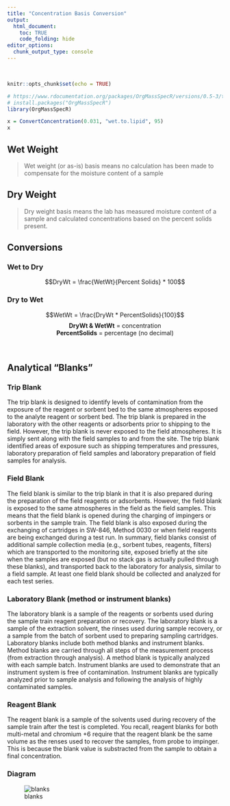 ```yaml
---
title: "Concentration Basis Conversion"
output:
  html_document:
    toc: TRUE
    code_folding: hide
editor_options:
  chunk_output_type: console
---
```


<br>

```r
knitr::opts_chunk$set(echo = TRUE)
```


```r
# https://www.rdocumentation.org/packages/OrgMassSpecR/versions/0.5-3/topics/ConvertConcentration
# install.packages("OrgMassSpecR")
library(OrgMassSpecR)

x = ConvertConcentration(0.031, "wet.to.lipid", 95)
x
```

## Wet Weight
> Wet weight (or as-is) basis means no calculation has been made to compensate for the moisture content of a sample

## Dry Weight
> Dry weight basis means the lab has measured moisture content of a sample and calculated concentrations based on the percent solids present.


## Conversions
### Wet to Dry
$$DryWt = \frac{WetWt}{Percent Solids} * 100$$

### Dry to Wet
$$WetWt = \frac{DryWt * PercentSolids}{100}$$
<center>**DryWt & WetWt** = concentration<br>
**PercentSolids** = percentage (no decimal)</center>

<br>

## Analytical "Blanks"

### Trip Blank
The trip blank is designed to identify levels of contamination from the exposure of the reagent or sorbent bed to the same atmospheres exposed to the analyte reagent or sorbent bed.  The trip blank is prepared in the laboratory with the other reagents or adsorbents prior to shipping to the field.  However, the trip blank is never exposed to the field atmospheres.  It is simply sent along with the field samples to and from the site.  The trip blank identified areas of exposure such as shipping temperatures and pressures, laboratory preparation of field samples and laboratory preparation of field samples for analysis.

### Field Blank
The field blank is similar to the trip blank in that it is also prepared during the preparation of the field reagents or adsorbents.  However, the field blank is exposed to the same atmospheres in the field as the field samples.  This means that the field blank is opened during the charging of impingers or sorbents in the sample train.  The field blank is also exposed during the exchanging of cartridges in SW-846, Method 0030 or when field reagents are being exchanged during a test run.  In summary, field blanks consist of additional sample collection media (e.g., sorbent tubes, reagents, filters) which are transported to the monitoring site, exposed briefly at the site when the samples are exposed (but no stack gas is actually pulled through these blanks), and transported back to the laboratory for analysis, similar to a field sample.  At least one field blank should be collected and analyzed for each test series.

### Laboratory Blank (method or instrument blanks)
The laboratory blank is a sample of the reagents or sorbents used during the sample train reagent preparation or recovery.  The laboratory blank is a sample of the extraction solvent, the rinses used during sample recovery, or a sample from the batch of sorbent used to preparing sampling cartridges.  Laboratory blanks include both method blanks and instrument blanks.  Method blanks are carried through all steps of the measurement process (from extraction through analysis).  A method blank is typically analyzed with each sample batch.  Instrument blanks are used to demonstrate that an instrument system is free of contamination.  Instrument blanks are typically analyzed prior to sample analysis and following the analysis of highly contaminated samples.

### Reagent Blank
The reagent blank is a sample of the solvents used during recovery of the sample train after the test is completed.  You recall, reagent blanks for both multi-metal and chromium +6 require that the reagent blank be the same volume as the renses used to recover the samples, from probe to impinger.  This is because the blank value is substracted from the sample to obtain a final concentration.

### Diagram
![blanks](./static/blanks.PNG)


